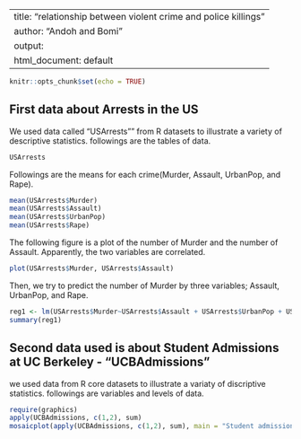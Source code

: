 
---
title: "relationship between violent crime and police killings"
author: "Andoh and Bomi"
output:
  html_document: default
---

```r
knitr::opts_chunk$set(echo = TRUE)
```

## First data about Arrests in the US

We used data called "USArrests"" from R datasets to illustrate a variety of descriptive statistics.
followings are the tables of data.

```r
USArrests
```

Followings are the means for each crime(Murder, Assault, UrbanPop, and Rape).
```r
mean(USArrests$Murder)
mean(USArrests$Assault)
mean(USArrests$UrbanPop)
mean(USArrests$Rape)
```

The following figure is a plot of the number of Murder and the number of Assault.
Apparently, the two variables are correlated.
```r
plot(USArrests$Murder, USArrests$Assault)
```

Then, we try to predict the number of Murder by three variables; Assault, UrbanPop, and Rape.
```r
reg1 <- lm(USArrests$Murder~USArrests$Assault + USArrests$UrbanPop + USArrests$Rape)
summary(reg1)
```

## Second data used is about Student Admissions at UC Berkeley - "UCBAdmissions"
we used data from R core datasets to illustrate a variaty of discriptive statistics.
followings are variables and levels of data.

```r
require(graphics)
apply(UCBAdmissions, c(1,2), sum)
mosaicplot(apply(UCBAdmissions, c(1,2), sum), main = "Student admissions at UC Berkeley")
```

